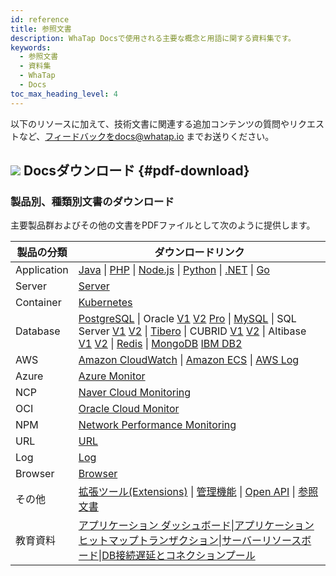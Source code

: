 ```yaml
---
id: reference
title: 参照文書
description: WhaTap Docsで使用される主要な概念と用語に関する資料集です。
keywords:
  - 参照文書
  - 資料集
  - WhaTap
  - Docs
toc_max_heading_level: 4
---
```


以下のリソースに加えて、技術文書に関連する追加コンテンツの質問やリクエストなど、フィードバックをdocs@whatap.io までお送りください。


<DocCardList/>

## ![](/img/ic-pdf-download.svg) Docsダウンロード {#pdf-download}

### 製品別、種類別文書のダウンロード

主要製品群およびその他の文書をPDFファイルとして次のように提供します。

<div class='download-pdf'>

| 製品の分類       | ダウンロードリンク                                                                                                                                                                                                                                                                                                                                                                                                                                                                                                                                                                                                                                                                                                                                                                                                                                                                                                                                                                                                                                                                                                                                                                                                                                                                                                                                                                                                                                                                                                                                                                                     |
| ----------- | --------------------------------------------------------------------------------------------------------------------------------------------------------------------------------------------------------------------------------------------------------------------------------------------------------------------------------------------------------------------------------------------------------------------------------------------------------------------------------------------------------------------------------------------------------------------------------------------------------------------------------------------------------------------------------------------------------------------------------------------------------------------------------------------------------------------------------------------------------------------------------------------------------------------------------------------------------------------------------------------------------------------------------------------------------------------------------------------------------------------------------------------------------------------------------------------------------------------------------------------------------------------------------------------------------------------------------------------------------------------------------------------------------------------------------------------------------------------------------------------------------------------------------------------------------------------------------------------- |
| Application | [Java](https://github.com/whatap/whatap-docs/releases/download/v2.13.0/whatap-apm-java-monitoring.pdf) \| [PHP](https://github.com/whatap/whatap-docs/releases/download/v2.13.0/whatap-apm-php-monitoring.pdf) \| [Node.js](https://github.com/whatap/whatap-docs/releases/download/v2.13.0/whatap-apm-nodejs-monitoring.pdf) \| [Python](https://github.com/whatap/whatap-docs/releases/download/v2.13.0/whatap-apm-python-monitoring.pdf) \| [.NET](https://github.com/whatap/whatap-docs/releases/download/v2.13.0/whatap-apm-dotnet-monitoring.pdf) \| [Go](https://github.com/whatap/whatap-docs/releases/download/v2.13.0/whatap-apm-go-monitoring.pdf)                                                                                                                                                                                                                                                                                                                                                                                                                                                                                                                                                                                                                                                                                                                                                                                                                                                                                                                                 |
| Server      | [Server](https://github.com/whatap/whatap-docs/releases/download/v2.13.0/whatap-server-monitoring.pdf)                                                                                                                                                                                                                                                                                                                                                                                                                                                                                                                                                                                                                                                                                                                                                                                                                                                                                                                                                                                                                                                                                                                                                                                                                                                                                                                                                                                                                                                                                        |
| Container   | [Kubernetes](https://github.com/whatap/whatap-docs/releases/download/v2.13.0/whatap-kubernetes-monitoring.pdf)                                                                                                                                                                                                                                                                                                                                                                                                                                                                                                                                                                                                                                                                                                                                                                                                                                                                                                                                                                                                                                                                                                                                                                                                                                                                                                                                                                                                                                                                                |
| Database    | [PostgreSQL](https://github.com/whatap/whatap-docs/releases/download/v2.13.0/whatap-db-postgresql-monitoring.pdf) \| Oracle [V1](https://content.whatap.io/24/07/01/003046whatap-db-oracle-monitoring.pdf) [V2](https://github.com/whatap/whatap-docs/releases/download/v2.13.0/whatap-db-oracle-v2-monitoring.pdf) [Pro](https://github.com/whatap/whatap-docs/releases/download/v2.13.0/whatap-db-oracle-pro-monitoring.pdf) \| [MySQL](https://github.com/whatap/whatap-docs/releases/download/v2.13.0/whatap-db-mysql-monitoring.pdf) \| SQL Server [V1](https://content.whatap.io/24/11/01/003310whatap-db-mssql-monitoring.pdf) [V2](https://github.com/whatap/whatap-docs/releases/download/v2.13.0/whatap-db-mssql-monitoring.pdf) \| [Tibero](https://github.com/whatap/whatap-docs/releases/download/v2.13.0/whatap-db-tibero-monitoring.pdf) \| CUBRID [V1](https://content.whatap.io/24/09/02/042728whatap-db-cubrid-monitoring.pdf) [V2](https://github.com/whatap/whatap-docs/releases/download/v2.13.0/whatap-db-cubrid-monitoring.pdf) \| Altibase [V1](https://content.whatap.io/24/08/01/044450whatap-db-altibase-monitoring.pdf) [V2](https://github.com/whatap/whatap-docs/releases/download/v2.13.0/whatap-db-altibase-monitoring.pdf) \| [Redis](https://github.com/whatap/whatap-docs/releases/download/v2.13.0/whatap-db-redis-monitoring.pdf) \| [MongoDB](https://github.com/whatap/whatap-docs/releases/download/v2.13.0/whatap-db-mongodb-monitoring.pdf) [IBM DB2](https://github.com/whatap/whatap-docs/releases/download/v2.13.0/whatap-db-db2-monitoring.pdf) |
| AWS         | [Amazon CloudWatch](https://github.com/whatap/whatap-docs/releases/download/v2.13.0/whatap-amazon-cloudwatch.pdf) \| [Amazon ECS](https://github.com/whatap/whatap-docs/releases/download/v2.13.0/whatap-amazon-ecs.pdf) \| [AWS Log](https://github.com/whatap/whatap-docs/releases/download/v2.13.0/whatap-aws-log-monitoring.pdf)                                                                                                                                                                                                                                                                                                                                                                                                                                                                                                                                                                                                                                                                                                                                                                                                                                                                                                                                                                                                                                                                                                                                                                                                                                                          |
| Azure       | [Azure Monitor](https://github.com/whatap/whatap-docs/releases/download/v2.13.0/whatap-azure.pdf)                                                                                                                                                                                                                                                                                                                                                                                                                                                                                                                                                                                                                                                                                                                                                                                                                                                                                                                                                                                                                                                                                                                                                                                                                                                                                                                                                                                                                                                                                             |
| NCP         | [Naver Cloud Monitoring](https://github.com/whatap/whatap-docs/releases/download/v2.13.0/whatap-ncloud.pdf)                                                                                                                                                                                                                                                                                                                                                                                                                                                                                                                                                                                                                                                                                                                                                                                                                                                                                                                                                                                                                                                                                                                                                                                                                                                                                                                                                                                                                                                                                   |
| OCI         | [Oracle Cloud Monitor](https://github.com/whatap/whatap-docs/releases/download/v2.13.0/whatap-oracle-cloud.pdf)                                                                                                                                                                                                                                                                                                                                                                                                                                                                                                                                                                                                                                                                                                                                                                                                                                                                                                                                                                                                                                                                                                                                                                                                                                                                                                                                                                                                                                                                               |
| NPM         | [Network Performance Monitoring](https://github.com/whatap/whatap-docs/releases/download/v2.13.0/whatap-network-performance-monitoring.pdf)                                                                                                                                                                                                                                                                                                                                                                                                                                                                                                                                                                                                                                                                                                                                                                                                                                                                                                                                                                                                                                                                                                                                                                                                                                                                                                                                                                                                                                                   |
| URL         | [URL](https://github.com/whatap/whatap-docs/releases/download/v2.13.0/whatap-url-monitoring.pdf)                                                                                                                                                                                                                                                                                                                                                                                                                                                                                                                                                                                                                                                                                                                                                                                                                                                                                                                                                                                                                                                                                                                                                                                                                                                                                                                                                                                                                                                                                              |
| Log         | [Log](https://github.com/whatap/whatap-docs/releases/download/v2.13.0/whatap-log-monitoring.pdf)                                                                                                                                                                                                                                                                                                                                                                                                                                                                                                                                                                                                                                                                                                                                                                                                                                                                                                                                                                                                                                                                                                                                                                                                                                                                                                                                                                                                                                                                                              |
| Browser     | [Browser](https://github.com/whatap/whatap-docs/releases/download/v2.13.0/whatap-browser-monitoring.pdf)                                                                                                                                                                                                                                                                                                                                                                                                                                                                                                                                                                                                                                                                                                                                                                                                                                                                                                                                                                                                                                                                                                                                                                                                                                                                                                                                                                                                                                                                                      |
| その他         | [拡張ツール(Extensions)](https://github.com/whatap/whatap-docs/releases/download/v2.13.0/whatap-extensions.pdf) \| [管理機能](https://github.com/whatap/whatap-docs/releases/download/v2.13.0/whatap-manage.pdf) \| [Open API](https://content.whatap.io/24/08/01/044452whatap-open-api.pdf) \| [参照文書](https://github.com/whatap/whatap-docs/releases/download/v2.13.0/whatap-reference.pdf)                                                                                                                                                                                                                                                                                                                                                                                                                                                                                                                                                                                                                                                                                                                                                                                                                                                                                                                                                                                                                                                                                                                                                                                                           |
| 教育資料        | [アプリケーション ダッシュボード](https://content.whatap.io/24/02/01/052908whatap-best-practice-guides-about-apm-dashboard.pdf)\|[アプリケーション ヒットマップトランザクション](https://content.whatap.io/24/02/01/052909whatap-best-practice-guides-about-apm-hitmap-class.pdf)\|[サーバーリソースボード](https://content.whatap.io/24/02/01/052909whatap-best-practice-guides-about-server-dashboard.pdf)\|[DB接続遅延とコネクションプール](https://content.whatap.io/24/02/01/052909whatap-best-practice-guides-about-apm-dbc.pdf)                                                                                                                                                                                                                                                                                                                                                                                                                                                                                                                                                                                                                                                                                                                                                                                                                                                                                                                                                                                                                                                                                                                      |

</div>